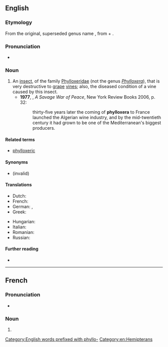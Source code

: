 {{also|Phylloxera|phylloxéra}}

==English==

===Etymology===
From the original, superseded genus name {{bor|en|mul|Phylloxera}}, from {{der|en|grc|φύλλον||leaf}} + {{m|grc|ξηρός||dry}}.

===Pronunciation===
* {{a|UK}} {{IPA|en|/fɪˈlɒksəɹə/}}

===Noun===
{{en-noun|s|phylloxerae}}

# An [[insect]], {{taxlink|Daktulosphaira vitifoliae|species|wplink=1}} of the family [[Phylloxeridae]] (not the genus ''[[Phylloxera]]''), that is very destructive to [[grape]] [[vine]]s; also, the diseased condition of a vine caused by this insect. {{defdate|from 19th c.}}
#* '''1977''', {{w|Alistair Horne}}, ''A Savage War of Peace'', New York Review Books 2006, p. 32:
#*: thirty-five years later the coming of '''phylloxera''' to France launched the Algerian wine industry, and by the mid-twentieth century it had grown to be one of the Mediterranean's biggest producers.

====Related terms====
* [[phylloxeric]]

====Synonyms====
* {{sense|Daktulosphaira vitifoliae}} {{taxlink|Phylloxera vastatrix|species|noshow=1}} (invalid)

====Translations====
{{trans-top|aphid}}
* Dutch: {{t|nl|druifluis|f}}
* French: {{t+|fr|phylloxéra|m}}
* German: {{t+|de|Reblaus|f}},
* Greek: {{t|el|φυλοξήρα|f}}
{{trans-mid}}
* Hungarian: {{t+|hu|filoxéra}}
* Italian: {{t|it|fillossera|f}}
* Romanian: {{t+|ro|filoxeră|f}}
* Russian: {{t+|ru|филлоксера|f}}
{{trans-bottom}}

====Further reading====
* {{pedia}}

[[Category:English words prefixed with phyllo-]]
[[Category:en:Hemipterans]]
----
==French==

===Pronunciation===
* {{audio|fr|LL-Q150 (fra)-Lyokoï-phylloxera.wav|Audio}}

===Noun===
{{fr-noun|m}}

# {{alt sp|fr|phylloxéra}}
